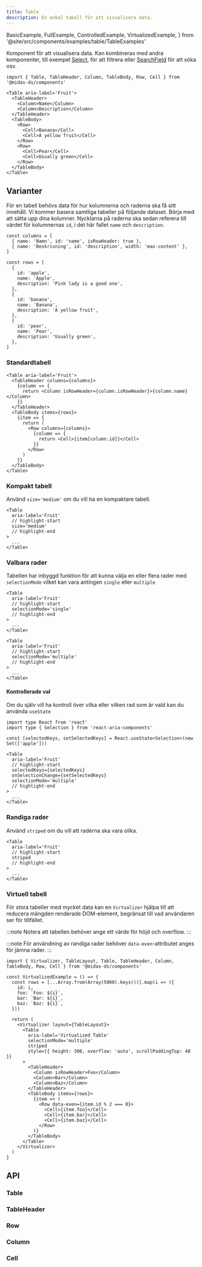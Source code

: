 ```yaml
---
title: Table
description: En enkel tabell för att visualisera data.
---
```


  BasicExample,
  FullExample,
  ControlledExample,
  VirtualizedExample,
} from '@site/src/components/examples/table/TableExamples'

<ComponentHeader
  name='Table'
  friendlyName='Tabell'
/>

Komponent för att visualisera data. Kan kombineras med andra komponenter, till exempel [Select](/components/select),
för att filtrera eller [SearchField](/components/search-field) för att söka osv.

```tsx
import { Table, TableHeader, Column, TableBody, Row, Cell } from '@midas-ds/components'
```

```tsx
<Table aria-label='Fruit'>
  <TableHeader>
    <Column>Name</Column>
    <Column>Description</Column>
  </TableHeader>
  <TableBody>
    <Row>
      <Cell>Banana</Cell>
      <Cell>A yellow fruit</Cell>
    </Row>
    <Row>
      <Cell>Pear</Cell>
      <Cell>Usually green</Cell>
    </Row>
  </TableBody>
</Table>
```

<BasicExample />

## Varianter

För en tabell behövs data för hur kolumnerna och raderna ska få sitt innehåll. Vi kommer basera samtliga tabeller på följande dataset.
Börja med att sätta upp dina kolumner. Nycklarna på raderna ska sedan referera till värdet för kolumnernas `id`, i det här fallet `name` och `description`.

```tsx
const columns = [
  { name: 'Namn', id: 'name', isRowHeader: true },
  { name: 'Beskrivning', id: 'description', width: 'max-content' },
]

const rows = [
  {
    id: 'apple',
    name: 'Apple',
    description: 'Pink lady is a good one',
  },
  {
    id: 'banana',
    name: 'Banana',
    description: 'A yellow fruit',
  },
  {
    id: 'pear',
    name: 'Pear',
    description: 'Usually green',
  },
]
```

### Standardtabell

```tsx
<Table aria-label='Fruit'>
  <TableHeader columns={columns}>
    {column => {
      return <Column isRowHeader={column.isRowHeader}>{column.name}</Column>
    }}
  </TableHeader>
  <TableBody items={rows}>
    {item => {
      return (
        <Row columns={columns}>
          {column => {
            return <Cell>{item[column.id]}</Cell>
          }}
        </Row>
      )
    }}
  </TableBody>
</Table>
```

<FullExample />

### Kompakt tabell

Använd `size='medium'` om du vill ha en kompaktare tabell.

```tsx
<Table
  aria-label='Fruit'
  // highlight-start
  size='medium'
  // highlight-end
>
  ...
</Table>
```

<FullExample size='medium' />

### Valbara rader

Tabellen har inbyggd funktion för att kunna välja en eller flera rader med `selectionMode` vilket kan vara antingen `single` eller `multiple`

```tsx title="single"
<Table
  aria-label='Fruit'
  // highlight-start
  selectionMode='single'
  // highlight-end
>
  ...
</Table>
```

<FullExample selectionMode='single' />

```tsx title="multiple"
<Table
  aria-label='Fruit'
  // highlight-start
  selectionMode='multiple'
  // highlight-end
>
  ...
</Table>
```

<FullExample selectionMode='multiple' />

#### Kontrollerade val

Om du själv vill ha kontroll över vilka eller vilken rad som är vald kan du använda `useState`

```tsx
import type React from 'react'
import type { Selection } from 'react-aria-components'
```

```tsx
const [selectedKeys, setSelectedKeys] = React.useState<Selection>(new Set(['apple']))

<Table
  aria-label='Fruit'
  // highlight-start
  selectedKeys={selectedKeys}
  onSelectionChange={setSelectedKeys}
  selectionMode='multiple'
  // highlight-end
>
  ...
</Table>
```

<ControlledExample />

### Randiga rader

Använd `striped` om du vill att raderna ska vara olika.

```tsx
<Table
  aria-label='Fruit'
  // highlight-start
  striped
  // highlight-end
>
  ...
</Table>
```

<FullExample striped />

### Virtuell tabell

För stora tabeller med mycket data kan en `Virtualizer` hjälpa till att reducera mängden renderade DOM-element, begränsat till vad användaren ser för tillfället.

:::note
Notera att tabellen behöver ange ett värde för höjd och overflow.
:::

:::note
För användning av randiga rader behöver `data-even`-attributet anges för jämna rader.
:::

```tsx
import { Virtualizer, TableLayout, Table, TableHeader, Column, TableBody, Row, Cell } from '@midas-ds/components'

const VirtualizedExample = () => {
  const rows = [...Array.from(Array(5000).keys())].map(i => ({
    id: i,
    foo: `Foo: ${i}`,
    bar: `Bar: ${i}`,
    baz: `Baz: ${i}`,
  }))

  return (
    <Virtualizer layout={TableLayout}>
      <Table
        aria-label='Virtualized Table'
        selectionMode='multiple'
        striped
        style={{ height: 300, overflow: 'auto', scrollPaddingTop: 48 }}
      >
        <TableHeader>
          <Column isRowHeader>Foo</Column>
          <Column>Bar</Column>
          <Column>Baz</Column>
        </TableHeader>
        <TableBody items={rows}>
          {item => (
            <Row data-even={item.id % 2 === 0}>
              <Cell>{item.foo}</Cell>
              <Cell>{item.bar}</Cell>
              <Cell>{item.baz}</Cell>
            </Row>
          )}
        </TableBody>
      </Table>
    </Virtualizer>
  )
}
```

<VirtualizedExample />

## API

### Table

<PropTable name='Table' />

### TableHeader

<PropTable
  name='TableHeader'
  defaultOpen={false}
/>

### Row

<PropTable
  name='Row'
  defaultOpen={false}
/>

### Column

<PropTable
  name='Column'
  defaultOpen={false}
/>

### Cell

<PropTable
  name='Cell'
  defaultOpen={false}
/>
